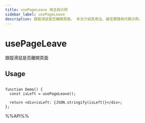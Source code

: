 ```yaml
---
title: usePageLeave 用法與示例
sidebar_label: usePageLeave
description: 跟蹤滑鼠是否離開頁面。 本文介紹其用法、最佳實踐與代碼示例。
---
```

# usePageLeave

跟蹤滑鼠是否離開頁面

## Usage

```tsx live

function Demo() {
  const isLeft = usePageLeave();

  return <div>isLeft: {JSON.stringify(isLeft)}</div>;
};

```

%%API%%